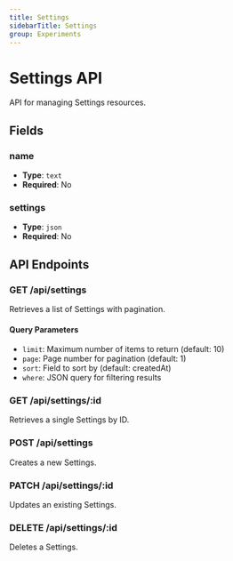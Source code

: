```yaml
---
title: Settings
sidebarTitle: Settings
group: Experiments
---
```


# Settings API

API for managing Settings resources.

## Fields

### name

- **Type**: `text`
- **Required**: No




### settings

- **Type**: `json`
- **Required**: No





## API Endpoints

### GET /api/settings
Retrieves a list of Settings with pagination.

#### Query Parameters
- `limit`: Maximum number of items to return (default: 10)
- `page`: Page number for pagination (default: 1)
- `sort`: Field to sort by (default: createdAt)
- `where`: JSON query for filtering results

### GET /api/settings/:id
Retrieves a single Settings by ID.

### POST /api/settings
Creates a new Settings.

### PATCH /api/settings/:id
Updates an existing Settings.

### DELETE /api/settings/:id
Deletes a Settings.

